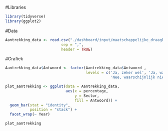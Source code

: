 #Libraries
```r
library(tidyverse)
library(ggplot2)
```

#Data
```r
Aantrekking_data <- read.csv("./dashboard/input/maatschappelijke_draagkracht/F14_2_data.csv",
                         sep = ",",
                         header = TRUE)

```

#Grafiek
```r
Aantrekking_data$Antwoord <- factor(Aantrekking_data$Antwoord , 
                                    levels = c('Ja, zeker wel', 'Ja, waarschijnlijk wel', 
                                               'Nee, waarschijnlijk niet', 'Nee, zeker niet'))

plot_aantrekking <- ggplot(data = Aantrekking_data,
                           aes(x = percentage,
                               y = Sector,
                               fill = Antwoord)) +
  geom_bar(stat = "identity", 
           position = "stack") +
  facet_wrap(~ Year)

plot_aantrekking

```


